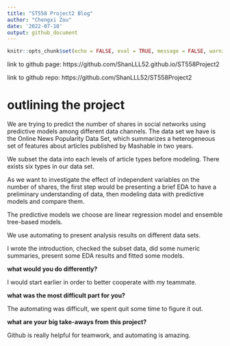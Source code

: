```yaml
---
title: "ST558 Project2 Blog"
author: "Chengxi Zou"
date: '2022-07-10'
output: github_document
---
```


```r
knitr::opts_chunk$set(echo = FALSE, eval = TRUE, message = FALSE, warning = FALSE)
```

link to github page: https://github.com/ShanLLL52.github.io/ST558Project2

link to github repo: https://github.com/ShanLLL52/ST558Project2

# outlining the project

We are trying to predict the number of shares in social networks using predictive models among different data channels. The data set we have is the Online News Popularity Data Set, which summarizes a heterogeneous set of features about articles published by Mashable in two years.

We subset the data into each levels of article types before modeling. There exists six types in our data set.

As we want to investigate the effect of independent variables on the number of shares, the first step would be presenting a brief EDA to have a preliminary understanding of data, then modeling data with predictive models and compare them.

The predictive models we choose are linear regression model and ensemble tree-based models.

We use automating to present analysis results on different data sets.

I wrote the introduction, checked the subset data, did some numeric summaries, present some EDA results and fitted some models.

**what would you do differently?**

I would start earlier in order to better cooperate with my teammate.

**what was the most difficult part for you?**

The automating was difficult, we spent quit some time to figure it out.

**what are your big take-aways from this project?**

Github is really helpful for teamwork, and automating is amazing.

